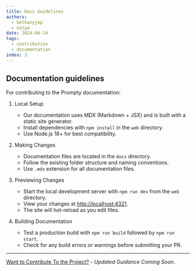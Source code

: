 ```yaml
---
title: Docs Guidelines
authors:
  - bethanyjep
  - nitya
date: 2024-06-10
tags:
  - contribution
  - documentation
index: 3
---
```


## Documentation guidelines
For contributing to the Prompty documentation:

1. Local Setup
    - Our documentation uses MDX (Markdown + JSX) and is built with a static site generator.
    - Install dependencies with `npm install` in the `web` directory.
    - Use Node.js 18+ for best compatibility.

2. Making Changes
    - Documentation files are located in the `docs` directory.
    - Follow the existing folder structure and naming conventions.
    - Use `.mdx` extension for all documentation files.

3. Previewing Changes
    - Start the local development server with `npm run dev` from the `web` directory.
    - View your changes at [http://localhost:4321](http://localhost:4321).
    - The site will hot-reload as you edit files.

4. Building Documentation
    - Test a production build with `npm run build` followed by `npm run start`.
    - Check for any build errors or warnings before submitting your PR.

---
[Want to Contribute To the Project?](/contributing/) - _Updated Guidance Coming Soon_.
